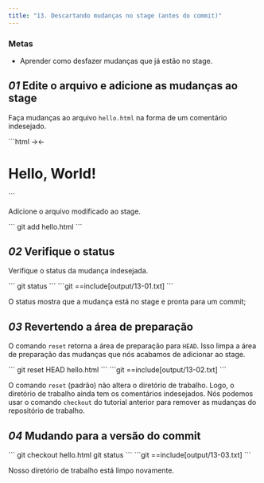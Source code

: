```yaml
---
title: "13. Descartando mudanças no stage (antes do commit)"
---
```


### Metas

- Aprender como desfazer mudanças que já estão no stage.

## _01_ Edite o arquivo e adicione as mudanças ao stage

Faça mudanças ao arquivo `hello.html` na forma de um comentário indesejado.

<File file="hello.html">
```html
<html>
  <head>
    →<!-- This is an unwanted but staged comment -->←
  </head>
  <body>
    <h1>Hello, World!</h1>
  </body>
</html>
```
</File>

Adicione o arquivo modificado ao stage.

<Run>
```
git add hello.html
```
</Run>

## _02_ Verifique o status

Verifique o status da mudança indesejada.

<Run>
```
git status
```
</Run>

<Output>
```git
==include[output/13-01.txt]
```
</Output>

O status mostra que a mudança está no stage e pronta para um commit;

## _03_ Revertendo a área de preparação

O comando `reset` retorna a área de preparação para `HEAD`. Isso limpa a área de preparação das mudanças que nós acabamos de adicionar ao stage.

<Run>
```
git reset HEAD hello.html
```
</Run>

<Output>
```git
==include[output/13-02.txt]
```
</Output>

O comando `reset` (padrão) não altera o diretório de trabalho. Logo, o diretório de trabalho ainda tem os comentários indesejados. Nós podemos usar o comando `checkout` do tutorial anterior para remover as mudanças do repositório de trabalho.

## _04_ Mudando para a versão do commit

<Run>
```
git checkout hello.html
git status
```
</Run>

<Output>
```git
==include[output/13-03.txt]
```
</Output>

Nosso diretório de trabalho está limpo novamente.
